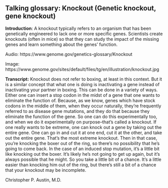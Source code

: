 ## Talking glossary: Knockout (Genetic knockout, gene knockout)

**Introduction**: A knockout typically refers to an organism that has been genetically engineered to lack one or more specific genes. Scientists create knockouts (often in mice) so that they can study the impact of the missing genes and learn something about the genes' function.

Audio: https://www.genome.gov/genetics-glossary/Knockout

Image: https://www.genome.gov/sites/default/files/tg/en/illustration/knockout.jpg

**Transcript:** Knockout does not refer to boxing, at least in this context. But it is a similar concept that what one is doing is inactivating a gene instead of inactivating your partner in boxing. This can be done in a variety of ways. Either one can insert a stop codon in the midst of a gene that one wants to eliminate the function of. Because, as we know, genes which have stock codons in the middle of them, when they occur naturally, they're frequently referred to as disease gene mutations, and they do that because they eliminate the function of the gene. So one can do this experimentally too, and when we do it experimentally on purpose--that's called a knockout. If one really wants to be extreme, one can knock out a gene by taking out the entire gene. One can go in and cut it at one end, cut it at the other, and take out the entire gene. That's the most extreme knockout. Then in that case, you're knocking the boxer out of the ring, so there's no possibility that he's going to come back. In the case of an induced stop mutation, it's a little bit like knocking out the boxer. It's likely he's not going to get up again, but it's always possible that he might. So you take a little bit of a chance. It's a little easier than knocking him out of the ring, but there's still a bit of a chance that your knockout may be incomplete.

Christopher P. Austin, M.D.
